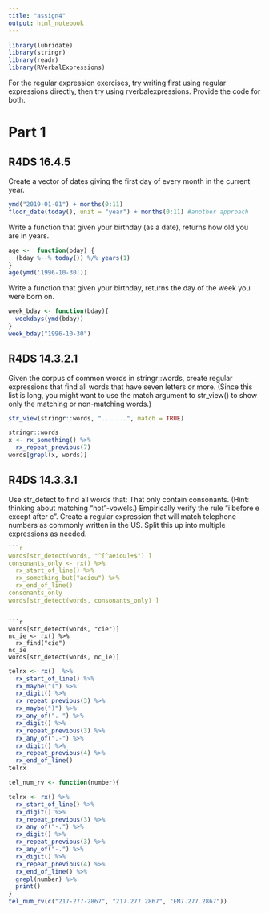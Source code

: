 ```yaml
---
title: "assign4"
output: html_notebook
---
```

```r
library(lubridate)
library(stringr)
library(readr)
library(RVerbalExpressions)
```


For the regular expression exercises, try writing first using regular expressions directly, then try using rverbalexpressions. Provide the code for both. 

# Part 1

## R4DS 16.4.5

Create a vector of dates giving the first day of every month in the current year. 
```r
ymd("2019-01-01") + months(0:11)
floor_date(today(), unit = "year") + months(0:11) #another approach
```
Write a function that given your birthday (as a date), returns how old you are in years.
```r
age <-  function(bday) {
  (bday %--% today()) %/% years(1)
}
age(ymd('1996-10-30'))
```

Write a function that given your birthday, returns the day of the week you were born on. 

```r
week_bday <- function(bday){
  weekdays(ymd(bday))
}
week_bday("1996-10-30")
```

## R4DS 14.3.2.1

Given the corpus of common words in stringr::words, create regular expressions that find all words that have seven letters or more. (Since this list is long, you might want to use the match argument to str_view() to show only the matching or non-matching words.)
```r
str_view(stringr::words, ".......", match = TRUE)
```
```r
stringr::words
x <- rx_something() %>%
  rx_repeat_previous(7)
words[grepl(x, words)]
```


## R4DS 14.3.3.1

Use str_detect to find all words that:
That only contain consonants. (Hint: thinking about matching “not”-vowels.)
Empirically verify the rule “i before e except after c”.
Create a regular expression that will match telephone numbers as commonly written in the US. Split this up into multiple expressions as needed.

```r

```r
words[str_detect(words, "^[^aeiou]+$") ]
consonants_only <- rx() %>%
  rx_start_of_line() %>%
  rx_something_but("aeiou") %>%
  rx_end_of_line()
consonants_only
words[str_detect(words, consonants_only) ]
```

```

```r
words[str_detect(words, "cie")]
nc_ie <- rx() %>%
  rx_find("cie")
nc_ie
words[str_detect(words, nc_ie)]
```



```r
telrx <- rx()  %>% 
  rx_start_of_line() %>% 
  rx_maybe("(") %>% 
  rx_digit() %>% 
  rx_repeat_previous(3) %>% 
  rx_maybe(")") %>% 
  rx_any_of(".-") %>% 
  rx_digit() %>% 
  rx_repeat_previous(3) %>% 
  rx_any_of(".-") %>% 
  rx_digit() %>% 
  rx_repeat_previous(4) %>% 
  rx_end_of_line()
telrx
```

```r
tel_num_rv <- function(number){

telrx <- rx() %>% 
  rx_start_of_line() %>% 
  rx_digit() %>% 
  rx_repeat_previous(3) %>% 
  rx_any_of("-.") %>% 
  rx_digit() %>% 
  rx_repeat_previous(3) %>% 
  rx_any_of("-.") %>%
  rx_digit() %>% 
  rx_repeat_previous(4) %>% 
  rx_end_of_line() %>% 
  grepl(number) %>% 
  print()
}
tel_num_rv(c("217-277-2867", "217.277.2867", "EM7.277.2867"))
```



